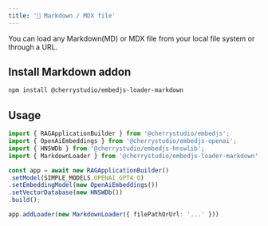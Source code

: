 ---
title: '📝 Markdown / MDX file'
---

You can load any Markdown(MD) or MDX file from your local file system or through a URL.

## Install Markdown addon

```bash
npm install @cherrystudio/embedjs-loader-markdown
```

## Usage

```ts
import { RAGApplicationBuilder } from '@cherrystudio/embedjs';
import { OpenAiEmbeddings } from '@cherrystudio/embedjs-openai';
import { HNSWDb } from '@cherrystudio/embedjs-hnswlib';
import { MarkdownLoader } from '@cherrystudio/embedjs-loader-markdown';

const app = await new RAGApplicationBuilder()
.setModel(SIMPLE_MODELS.OPENAI_GPT4_O)
.setEmbeddingModel(new OpenAiEmbeddings())
.setVectorDatabase(new HNSWDb())
.build();

app.addLoader(new MarkdownLoader({ filePathOrUrl: '...' }))
```
